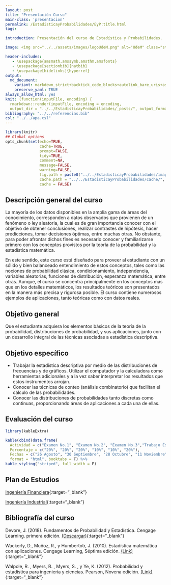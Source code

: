 ```yaml
---
layout: post
title: "Presentación Curso"
main-class: 'presentacion'
permalink: /EstadisticayProbabilidades/EyP:title.html
tags:

introduction: Presentación del curso de Estadística y Probabilidades.

image: <img src="../../assets/images/logoUdeM.png" alt="UdeM" class="sticky">

header-includes:
   - \usepackage{amsmath,amssymb,amsthm,amsfonts}
   - \usepackage[sectionbib]{natbib}
   - \usepackage[hidelinks]{hyperref}
output:
  md_document:
    variant: markdown_strict+backtick_code_blocks+autolink_bare_uris+ascii_identifiers+tex_math_single_backslash
    preserve_yaml: TRUE
always_allow_html: yes   
knit: (function(inputFile, encoding) {
  rmarkdown::render(inputFile, encoding = encoding,
  output_dir = "../../EstadisticayProbabilidades/_posts/", output_format = "all"  ) })
bibliography: "../../referencias.bib"
csl: "../../apa.csl"
---
```


```r
library(knitr)
## Global options
opts_chunk$set(echo=TRUE,
               cache=TRUE,
               prompt=FALSE,
               tidy=TRUE,
               comment=NA,
               message=FALSE,
               warning=FALSE,
               fig.path = paste0("../../EstadisticayProbabilidades/images/", "Presentacion"),
               cache.path = "../../EstadisticayProbabilidades/cache/",
               cache = FALSE)
```

## Descripción general del curso
La mayoría de los datos disponibles en la amplia gama de áreas del conocimiento, corresponden a datos observados que provienen de un fenómeno o ley aleatoria, la cual es de gran importancia conocer con el objetivo de obtener conclusiones, realizar contrastes de hipótesis, hacer predicciones, tomar decisiones óptimas, entre muchas otras. No obstante, para poder afrontar dichos fines es necesario conocer y familiarizarse primero con los conceptos provistos por la teoría de la probabilidad y la estadística matemática.

En este sentido, este curso está diseñado para proveer al estudiante con un sólido y bien balanceado entendimiento de estos conceptos, tales como las nociones de probabilidad clásica, condicionamiento, independencia, variables aleatorias, funciones de distribución, esperanza matemática, entre otras. Aunque, el curso se concentra principalmente en los conceptos más que en los detalles matemáticos, los resultados teóricos son presentados en la manera más precisa y rigurosa posible. El curso contiene numerosos ejemplos de aplicaciones, tanto teóricas como con datos reales.

## Objetivo general
Que el estudiante adquiera los elementos básicos de la teoría de la probabilidad, distribuciones de probabilidad, y sus aplicaciones, junto con un desarrollo integral de las técnicas asociadas a estadística descriptiva. 

## Objetivo específico
* Trabajar la estadística descriptiva por medio de las distribuciones de frecuencias y de gráficos. Utilizar el computador y la calculadora como herramientas adicionales y a la vez saber interpretar los resultados que estos instrumentos arrojan.
* Conocer las técnicas de conteo (análisis combinatorio) que facilitan el cálculo de las probabilidades.
* Conocer las distribuciones de probabilidades tanto discretas como continuas, proporcionando áreas de aplicaciones a cada una de ellas.

## Evaluación del curso
```r
library(kableExtra)

kable(cbind(data.frame(
  Actividad = c("Examen No.1", "Examen No.2", "Examen No.3","Trabajo Escrito", "Sustentación", "Examen No.4")),
  Porcentaje = c("20%", "20%", "20%", "10%", "10%", "20%"),
  Fechas = c("26 Agosto", "30 Septiembre", "28 Octubre", "11 Noviembre", "11 Noviembre", "18 Noviembre") ), 
  format = "html", booktabs = T) %>%
kable_styling("striped", full_width = F) 
```

## Plan de Estudios

[Ingeniería Financiera](https://docs.google.com/viewer?url=https://raw.githubusercontent.com/jiperezga/jiperezga.github.io/da4273e4b459bb59a1a3acc806f4a3ee53aa71c5/EstadisticayProbabilidades/images/PlanEstudiosFinanciera.pdf){:target="_blank"}

[Ingeniería Industrial](https://docs.google.com/viewer?url=https://raw.githubusercontent.com/jiperezga/jiperezga.github.io/6e17e79b8d4992e0a441a6e2863c7867be1d231b/EstadisticayProbabilidades/images/PlanEstudiosIndustrial.pdf){:target="_blank"}

## Bibliografía del curso

Devore, J. (2018). Fundamentos de Probabilidad y Estadística. Cengage Learning. primera edición.
[(Descargar)](http://80.82.78.35/get.php?md5=bb8e2a77cf37ad02dad4ee789e7451e3&key=ZSWZCIIW8MISGPEF&mirr=1){:target="_blank"}

Wackerly, D., Muñoz, R., y Humbertotr, J. (2010). Estadística matemática con aplicaciones. Cengage Learning, Séptima edición.
[(Link)](https://www.cimat.mx/ciencia_para_jovenes/bachillerato/libros/[Wackerly,Mendenhall,Scheaffer]Estadistica_Matematica_con_Aplicaciones.pdf){:target="_blank"}

Walpole, R. , Myers, R. , Myers, S. , y Ye, K. (2012). Probabilidad y estadística para ingeniería y ciencias. Pearson, Novena edición. [(Link)](https://vereniciafunez94hotmail.files.wordpress.com/2014/08/8va-probabilidad-y-estadistica-para-ingenier-walpole_8.pdf){:target="_blank"}


